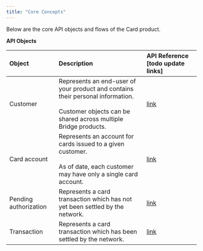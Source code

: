 ```yaml
---
title: "Core Concepts"
---
```


Below are the core API objects and flows of the Card product.

**API Objects**

| **Object**            | **Description**                                                                                                                                            | **API Reference [todo update links]**                                                                                   |
| :-------------------- | :--------------------------------------------------------------------------------------------------------------------------------------------------------- | :---------------------------------------------------------------------------------------------------------------------- |
| Customer              | Represents an end-user of your product and contains their personal information.<br /><br />Customer objects can be shared across multiple Bridge products. | [<u>link</u>](https://apidocs.bridge.xyz/reference/get_customers)                                                       |
| Card account          | Represents an account for cards issued to a given customer.<br /><br />As of date, each customer may have only a single card account.                      | [<u>link</u>](https://apidocs.bridge.xyz/reference/get_customers-customerid-card-accounts-cardaccountid)                |
| Pending authorization | Represents a card transaction which has not yet been settled by the network.                                                                               | [<u>link</u>](https://apidocs.bridge.xyz/reference/get_customers-customerid-card-accounts-cardaccountid-authorizations) |
| Transaction           | Represents a card transaction which has been settled by the network.                                                                                       | [<u>link</u>](https://apidocs.bridge.xyz/reference/get_customers-customerid-card-accounts-cardaccountid-transactions)   |